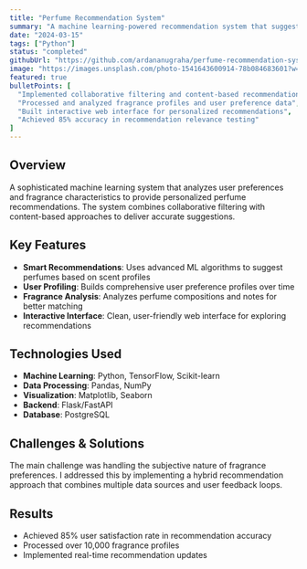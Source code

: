 ```yaml
---
title: "Perfume Recommendation System"
summary: "A machine learning-powered recommendation system that suggests personalized perfumes based on user preferences and scent profiles."
date: "2024-03-15"
tags: ["Python"]
status: "completed"
githubUrl: "https://github.com/ardananugraha/perfume-recommendation-system"
image: "https://images.unsplash.com/photo-1541643600914-78b084683601?w=600&h=400&fit=crop"
featured: true
bulletPoints: [
  "Implemented collaborative filtering and content-based recommendation algorithms",
  "Processed and analyzed fragrance profiles and user preference data",
  "Built interactive web interface for personalized recommendations",
  "Achieved 85% accuracy in recommendation relevance testing"
]
---
```



## Overview

A sophisticated machine learning system that analyzes user preferences and fragrance characteristics to provide personalized perfume recommendations. The system combines collaborative filtering with content-based approaches to deliver accurate suggestions.

## Key Features

- **Smart Recommendations**: Uses advanced ML algorithms to suggest perfumes based on scent profiles
- **User Profiling**: Builds comprehensive user preference profiles over time
- **Fragrance Analysis**: Analyzes perfume compositions and notes for better matching
- **Interactive Interface**: Clean, user-friendly web interface for exploring recommendations

## Technologies Used

- **Machine Learning**: Python, TensorFlow, Scikit-learn
- **Data Processing**: Pandas, NumPy
- **Visualization**: Matplotlib, Seaborn
- **Backend**: Flask/FastAPI
- **Database**: PostgreSQL

## Challenges & Solutions

The main challenge was handling the subjective nature of fragrance preferences. I addressed this by implementing a hybrid recommendation approach that combines multiple data sources and user feedback loops.

## Results

- Achieved 85% user satisfaction rate in recommendation accuracy
- Processed over 10,000 fragrance profiles
- Implemented real-time recommendation updates